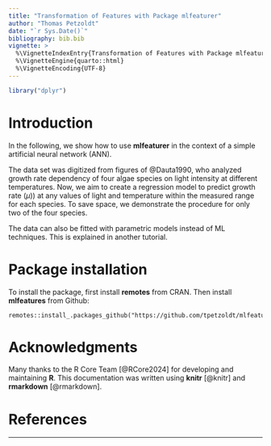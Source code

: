 ```yaml
---
title: "Transformation of Features with Package mlfeaturer"
author: "Thomas Petzoldt"
date: "`r Sys.Date()`"
bibliography: bib.bib
vignette: >
  %\VignetteIndexEntry{Transformation of Features with Package mlfeaturer}
  %\VignetteEngine{quarto::html}
  %\VignetteEncoding{UTF-8}
---
```



```r
library("dplyr")
```



Introduction
============

In the following, we show how to use **mlfeaturer** in the context of a simple 
artificial neural network (ANN). 

The data set was digitized from figures of @Dauta1990, who analyzed growth rate dependency of four algae species on light intensity at different temperatures. Now, we aim to create a regression model to predict growth rate ($\mu$)) at any values of light and temperature within the measured range for each species. To save space, we demonstrate the procedure for only two of the four species.

The data can also be fitted with parametric models instead of ML techniques. This is explained in another tutorial.

Package installation
====================

To install the package, first install **remotes** from CRAN. Then install 
**mlfeatures** from Github:

```
remotes::install_.packages_github("https://github.com/tpetzoldt/mlfeaturer")
```




Acknowledgments
===============

Many thanks to the R Core Team
[@RCore2024] for developing and maintaining **R**. This documentation
was written using **knitr** [@knitr] and **rmarkdown**
[@rmarkdown].


References
==========

<div id="refs"></div>

----


